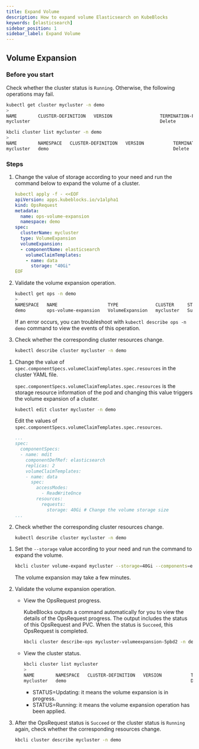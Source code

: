 ```yaml
---
title: Expand Volume
description: How to expand volume Elasticsearch on KubeBlocks
keywords: [elasticsearch]
sidebar_position: 1
sidebar_label: Expand Volume
---
```



## Volume Expansion

### Before you start

Check whether the cluster status is `Running`. Otherwise, the following operations may fail.

<Tabs>

<TabItem value="kubectl" label="kubectl" default>

```bash
kubectl get cluster mycluster -n demo
>
NAME        CLUSTER-DEFINITION   VERSION                  TERMINATION-POLICY   STATUS    AGE
mycluster                                                 Delete               Running   4m29s
```

</TabItem>

<TabItem value="kbcli" label="kbcli">

```bash
kbcli cluster list mycluster -n demo
>
NAME        NAMESPACE   CLUSTER-DEFINITION   VERSION           TERMINATION-POLICY   STATUS    CREATED-TIME
mycluster   demo                                               Delete               Running   Sep 27,2024 11:42 UTC+0800
```

</TabItem>

</Tabs>

### Steps

<Tabs>

<TabItem value="OpsRequest" label="OpsRequest" default>

1. Change the value of storage according to your need and run the command below to expand the volume of a cluster.

    ```yaml
    kubectl apply -f - <<EOF
    apiVersion: apps.kubeblocks.io/v1alpha1
    kind: OpsRequest
    metadata:
      name: ops-volume-expansion
      namespace: demo
    spec:
      clusterName: mycluster
      type: VolumeExpansion
      volumeExpansion:
      - componentName: elasticsearch
        volumeClaimTemplates:
        - name: data
          storage: "40Gi"
    EOF
    ```

2. Validate the volume expansion operation.

    ```bash
    kubectl get ops -n demo
    >
    NAMESPACE   NAME                   TYPE              CLUSTER     STATUS    PROGRESS   AGE
    demo        ops-volume-expansion   VolumeExpansion   mycluster   Succeed   3/3        6m
    ```

    If an error occurs, you can troubleshoot with `kubectl describe ops -n demo` command to view the events of this operation.

3. Check whether the corresponding cluster resources change.

    ```bash
    kubectl describe cluster mycluster -n demo
    ```

</TabItem>

<TabItem value="Edit cluster YAML file" label="Edit cluster YAML file">

1. Change the value of `spec.componentSpecs.volumeClaimTemplates.spec.resources` in the cluster YAML file.

   `spec.componentSpecs.volumeClaimTemplates.spec.resources` is the storage resource information of the pod and changing this value triggers the volume expansion of a cluster.

   ```bash
   kubectl edit cluster mycluster -n demo
   ```

   Edit the values of `spec.componentSpecs.volumeClaimTemplates.spec.resources`.

   ```yaml
   ...
   spec:
     componentSpecs:
     - name: mdit
       componentDefRef: elasticsearch
       replicas: 2
       volumeClaimTemplates:
       - name: data
         spec:
           accessModes:
             - ReadWriteOnce
           resources:
             requests:
               storage: 40Gi # Change the volume storage size
   ...
   ```

2. Check whether the corresponding cluster resources change.

    ```bash
    kubectl describe cluster mycluster -n demo
    ```

</TabItem>

<TabItem value="kbcli" label="kbcli">

1. Set the `--storage` value according to your need and run the command to expand the volume.

    ```bash
    kbcli cluster volume-expand mycluster --storage=40Gi --components=elasticsearch -t data -n demo
    ```

    The volume expansion may take a few minutes.

2. Validate the volume expansion operation.

    - View the OpsRequest progress.

      KubeBlocks outputs a command automatically for you to view the details of the OpsRequest progress. The output includes the status of this OpsRequest and PVC. When the status is `Succeed`, this OpsRequest is completed.

      ```bash
      kbcli cluster describe-ops mycluster-volumeexpansion-5pbd2 -n demo
      ```

    - View the cluster status.

      ```bash
      kbcli cluster list mycluster
      >
      NAME        NAMESPACE   CLUSTER-DEFINITION   VERSION           TERMINATION-POLICY   STATUS     CREATED-TIME
      mycluster   demo                                               Delete               Updating   Sep 27,2024 10:01 UTC+0800
      ```

      * STATUS=Updating: it means the volume expansion is in progress.
      * STATUS=Running: it means the volume expansion operation has been applied.

3. After the OpsRequest status is `Succeed` or the cluster status is `Running` again, check whether the corresponding resources change.

    ```bash
    kbcli cluster describe mycluster -n demo
    ```

</TabItem>

</Tabs>

